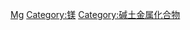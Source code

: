 {{Commonscat|Magnesium compounds}}

[[Category:依元素分類的化合物|Mg]]
[[Category:镁|Category:镁]]
[[Category:碱土金属化合物|Category:碱土金属化合物]]